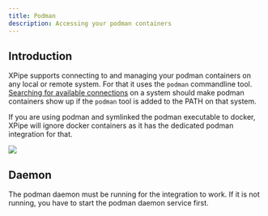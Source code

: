 ```yaml
---
title: Podman
description: Accessing your podman containers
---
```


## Introduction

XPipe supports connecting to and managing your podman containers on any local or remote system. For that it uses the `podman` commandline tool. [Searching for available connections](/guide/connection-search) on a system should make podman containers show up if the `podman` tool is added to the PATH on that system.

<Callout type="info">If you are using podman and symlinked the podman executable to docker, XPipe will ignore docker containers as it has the dedicated podman integration for that.</Callout>

![](/images/docker.png)

## Daemon

The podman daemon must be running for the integration to work. If it is not running, you have to start the podman daemon service first.
